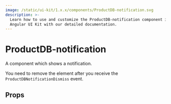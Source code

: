 ```yaml
---
image: /static/ui-kit/1.x.x/components/ProductDB-notification.svg
description: >-
  Learn how to use and customize the ProductDB-notification component in ProductDB's
  Angular UI Kit with our detailed documentation.
---
```


# ProductDB-notification

A component which shows a notification.

You need to remove the element after you receive the
`ProductDBNotificationDismiss` event.

## Props

<PropsTable of="ProductDB-notification" />

<head>
  <title>Angular UI Kit ProductDB-notification</title>
</head>
